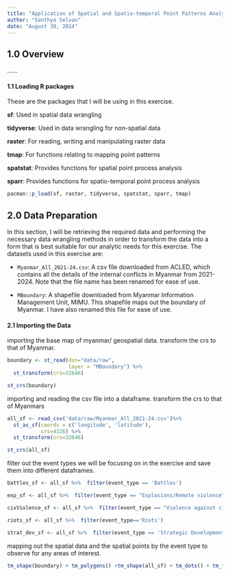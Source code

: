 ```yaml
---
title: "Application of Spatial and Spatio-temporal Point Patterns Analysis to discover the geographical distribution of Armed Conflict in Myanmar"
author: "Santhya Selvan"
date: "August 30, 2024"
---
```


## 1.0 Overview

......

#### 1.1 Loading R packages

These are the packages that I will be using in this exercise.

**sf**: Used in spatial data wrangling

**tidyverse**: Used in data wrangling for non-spatial data

**raster**: For reading, writing and manipulating raster data

**tmap**: For functions relating to mapping point patterns

**spatstat**: Provides functions for spatial point process analysis

**sparr**: Provides functions for spatio-temporal point process analysis

```r
pacman::p_load(sf, raster, tidyverse, spatstat, sparr, tmap)
```

## 2.0 Data Preparation

In this section, I will be retrieving the required data and performing the necessary data wrangling methods in order to transform the data into a form that is best suitable for our analytic needs for this exercise. The datasets used in this exercise are:

-   `Myanmar_All_2021-24.csv`: A csv file downloaded from ACLED, which contains all the details of the internal conflicts in Myanmar from 2021-2024. Note that the file name has been renamed for ease of use.

-   `MBoundary`: A shapefile downloaded from Myanmar Information Management Unit, MIMU. This shapefile maps out the boundary of Myanmar. I have also renamed this file for ease of use.

#### 2.1 Importing the Data

importing the base map of myanmar/ geospatial data. transform the crs to that of Myanmar.

```r
boundary <- st_read(dsn="data/raw",
                    layer = "MBoundary") %>% 
  st_transform(crs=32646)

st_crs(boundary)
```

importing and reading the csv file into a dataframe. transform the crs to that of Myanmars

```r
all_sf <- read_csv('data/raw/Myanmar_All_2021-24.csv')%>% 
  st_as_sf(coords = c('longitude', 'latitude'),
           crs=4326) %>% 
  st_transform(crs=32646)

st_crs(all_sf)
```

filter out the event types we will be focusing on in the exercise and save them into different dataframes.

```r
battles_sf <- all_sf %>%  filter(event_type == 'Battles')

exp_sf <- all_sf %>%  filter(event_type == "Explosions/Remote violence")

civViolence_sf <- all_sf %>%  filter(event_type == "Violence against civilians")

riots_sf <- all_sf %>%  filter(event_type=='Riots')

strat_dev_sf <- all_sf %>%  filter(event_type == 'Strategic Developments')


```

mapping out the spatial data and the spatial points by the event type to observe for any areas of interest.

```r
tm_shape(boundary) + tm_polygons() +tm_shape(all_sf) + tm_dots() + tm_facets(by='event_type',
                                                                             free.coords = FALSE,
                                                                              drop.units= TRUE)
```

